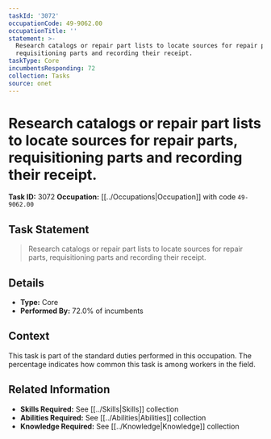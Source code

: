 ```yaml
---
taskId: '3072'
occupationCode: 49-9062.00
occupationTitle: ''
statement: >-
  Research catalogs or repair part lists to locate sources for repair parts,
  requisitioning parts and recording their receipt.
taskType: Core
incumbentsResponding: 72
collection: Tasks
source: onet
---
```

# Research catalogs or repair part lists to locate sources for repair parts, requisitioning parts and recording their receipt.

**Task ID:** 3072
**Occupation:** [[../Occupations|Occupation]] with code `49-9062.00`

## Task Statement

> Research catalogs or repair part lists to locate sources for repair parts, requisitioning parts and recording their receipt.

## Details

- **Type:** Core
- **Performed By:** 72.0% of incumbents

## Context

This task is part of the standard duties performed in this occupation. The percentage indicates how common this task is among workers in the field.

## Related Information

- **Skills Required:** See [[../Skills|Skills]] collection
- **Abilities Required:** See [[../Abilities|Abilities]] collection
- **Knowledge Required:** See [[../Knowledge|Knowledge]] collection
